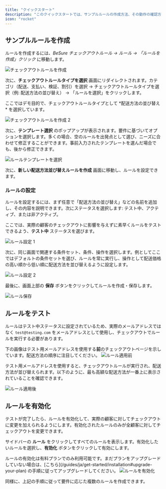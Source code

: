 ```yaml
---
title: "クイックスタート"
description: "このクイックスタートでは、サンプルルールの作成方法、その動作の確認方法、そしてショッピファイのチェックアウトをカスタマイズする方法を説明します。"
icon: "rocket"
---
```


## サンプルルールを作成

ルールを作成するには、_BeSure チェックアウトルール → ルール → 「ルールを作成」クリック_ に移動します。

<img
  src="/images/quickstart/create-checkout-rule.webp"
  alt="チェックアウトルールを作成"
/>

次に、**チェックアウトルールタイプを選択** 画面にリダイレクトされます。カテゴリ（配送、支払い、検証、割引）を選択 → チェックアウトルールタイプを選択（例: 配送方法の並び替え） → 「ルールを選択」をクリックします。

<Warning>
  ここではデモ目的で、チェックアウトルールタイプとして *配送方法の並び替え* を選択しています。
</Warning>

<img
  src="/images/quickstart/create-checkout-rule-2.webp"
  alt="チェックアウトルールを作成 2"
/>

次に、**テンプレート選択** のポップアップが表示されます。要件に基づいてオプションを選択します。多くの場合、空のルールを出発点として選び、ニーズに合わせて修正することができます。事前入力されたテンプレートを選んだ場合でも、後から修正できます。

<img
  src="/images/shared/select-rule-template.webp"
  alt="ルールテンプレートを選択"
/>

次に、**新しい配送方法並び替えルールを作成** 画面に移動し、ルールを設定できます。

### ルールの設定

ルールを設定するには、まず任意で「配送方法の並び替え」などの名前を追加し、その内容を説明できます。次にステータスを選択します: テスト中、アクティブ、または非アクティブ。

ここでは、実際の顧客のチェックアウトに影響を与えずに素早くルールをテストできるよう、**テスト中** ステータスを選びます。

<img src="/images/shared/rule-configure-1.webp" alt="ルール設定 1" />

次に、同じ画面で関連する条件セット、条件、操作を選択します。例としてここではデフォルトの条件セットを選び、ルールを常に実行し、操作として配送価格の高い順から低い順に配送方法を並び替えるように設定します。

<img src="/images/shared/rule-configure-2.webp" alt="ルール設定 2" />

最後に、画面上部の <b>保存</b> ボタンをクリックしてルールを作成・保存します。

<img src="/images/shared/save-rule.webp" alt="ルール保存" />

## ルールをテスト

ルールはテスト中ステータスに設定されているため、実際のメールアドレスではなく `test@testing.com` をメールアドレスとして使用し、チェックアウトでルールを実行する必要があります。

<Warning>
  下の画像はテスト用メールアドレスを使用する<b>前</b>のチェックアウトページを示しています。配送方法の順序に注目してください。
</Warning>

<img src="/images/shared/before-rule-apply.webp" alt="ルール適用前" />

テスト用メールアドレスを使用すると、チェックアウトルールが実行され、配送方法が並び替えられます。以下のように、最も高額な配送方法が一番上に表示されていることを確認できます。

<img src="/images/shared/after-rule-apply.webp" alt="ルール適用後" />

## ルールを有効化

テストが完了したら、ルールを有効化して、実際の顧客に対してチェックアウトに変更を加えられるようにします。有効化されたルールのみが全顧客に対してチェックアウトを変更できます。

サイドバーの **ルール** をクリックしてすべてのルールを表示します。有効化したいルールを選択し、**有効化** ボタンをクリックして有効にします。

<Warning>
  ルールの有効化は有料プランでのみ利用可能です。まだプランをアップグレードしていない場合は、[こちら](/guides/ja/get-started/installation#upgrade-your-plan) の手順に従ってアップグレードしてください。
</Warning>

<img src="/images/shared/activate-the-rule.webp" alt="ルールを有効化" />

同様に、上記の手順に従って要件に応じた複数のルールを作成できます。

